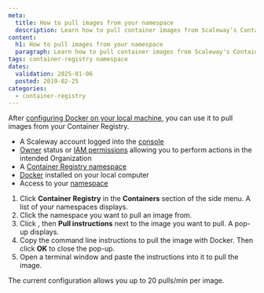 ```yaml
---
meta:
  title: How to pull images from your namespace
  description: Learn how to pull container images from Scaleway's Container Registry.
content:
  h1: How to pull images from your namespace
  paragraph: Learn how to pull container images from Scaleway's Container Registry.
tags: container-registry namespace
dates:
  validation: 2025-01-06
  posted: 2019-02-25
categories:
  - container-registry
---
```


After [configuring Docker on your local machine](/container-registry/how-to/connect-docker-cli/), you can use it to pull images from your Container Registry.

<Macro id="requirements" />

- A Scaleway account logged into the [console](https://console.scaleway.com)
- [Owner](/iam/concepts/#owner) status or [IAM permissions](/iam/concepts/#permission) allowing you to perform actions in the intended Organization
- A [Container Registry namespace](/container-registry/how-to/create-namespace/)
- [Docker](https://www.docker.com/) installed on your local computer
- Access to your [namespace](/container-registry/how-to/connect-docker-cli/)


1. Click **Container Registry** in the **Containers** section of the side menu. A list of your namespaces displays.
2. Click the namespace you want to pull an image from.
3. Click <Icon name="more" />, then **Pull instructions** next to the image you want to pull. A pop-up displays.
4. Copy the command line instructions to pull the image with Docker. Then click **OK** to close the pop-up.
5. Open a terminal window and paste the instructions into it to pull the image.
  <Message type="note">
    The current configuration allows you up to 20 pulls/min per image.
  </Message>


